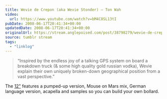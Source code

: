 ```yaml
---
title: Wevie de Crepon (aka Wevie Stonder) – Ton Wah
video:
  url: https://www.youtube.com/watch?v=bM4C8SL13tI
pubDate: 2008-06-17T20:41:34+00:00
updatedDate: 2008-06-17T20:41:34+00:00
originalUrl: https://stream.anglepoised.com/post/38798279/wevie-de-crepon-aka-wevie-stonder-ton-wah
source: tumblr stream
tags:
  - "linklog"
---
```


> &ldquo;Inspired by the endless joy of a talking GPS system on board a breakdown truck (& some high quality gold russian vodka), Wevie explain their own uniquely broken-down geographical position from a vast perspective.&rdquo;

The [12"][1] features a pumped-up version, Mouse on Mars mix, German language version, acapella and samples so you can build your own bollard.

[1]: http://www.sonig.com/ic/page/137/shop_cid/16/shop_pid/48/ton_wah.html
